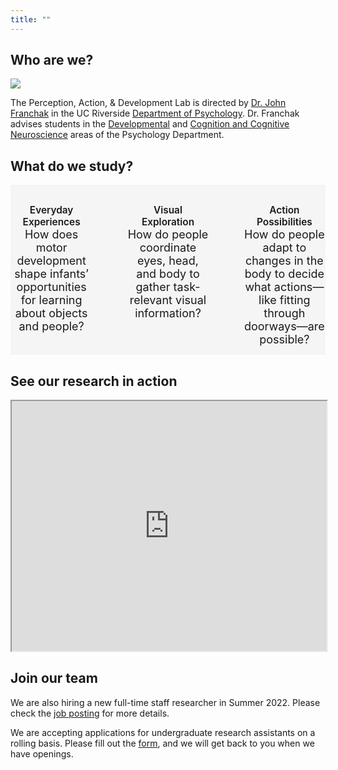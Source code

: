 ```yaml
---
title: ""
---
```


## Who are we?

![](images/logo-wide.png)

The Perception, Action, & Development Lab is directed by [Dr. John Franchak](people/john-franchak.qmd) in the UC Riverside [Department of Psychology](https://psychology.ucr.edu/). Dr. Franchak advises students in the [Developmental](https://psychology.ucr.edu/faculty-research/areas-of-study/#tab-id-3) and [Cognition and Cognitive Neuroscience](https://psychology.ucr.edu/faculty-research/areas-of-study/#tab-id-2) areas of the Psychology Department.

## What do we study?

::: {.column width="2%"}
:::

::: {.columns .column-page-inset style="text-align: center; background-color: WhiteSmoke;"}
::: {.column width="30%"}
<i class="bi-house-fill" style="font-size:70px; text-align: center;"></i> <br/> [Everyday Experiences]{style="font-size:1.1em;font-weight: 600"} <br/> [How does motor development shape infants' opportunities for learning about objects and people?]{.text-secondary style="font-size:18px;"}
:::

::: {.column width="3%"}
:::

::: {.column width="30%"}
<i class="bi-eye-fill" style="font-size:70px; text-align:center;"></i> <br/> [Visual Exploration]{style="font-size:1.1em;font-weight: 600"} <br/> [How do people coordinate eyes, head, and body to gather task-relevant visual information?]{.text-secondary style="font-size:18px;"}
:::

::: {.column width="3%"}
:::

::: {.column width="30%"}
<i class="bi-door-open-fill" style="font-size:70px; text-align:center;"></i> <br/> [Action Possibilities]{style="font-size:1.1em;font-weight: 600"} <br/> [How do people adapt to changes in the body to decide what actions---like fitting through doorways---are possible?]{.text-secondary style="font-size:18px;"}
:::
:::

::: {.column width="2%"}
:::

## See our research in action
::: {style="margin-bottom: 10px;"}
<iframe width="100%" height="400px" src="https://www.youtube.com/embed/57_gxR8GmGM" frameborder="1" allow="autoplay; encrypted-media" allowfullscreen>

</iframe>
:::

## Join our team

We are also hiring a new full-time staff researcher in Summer 2022. Please check the [job posting](posts/2022-06-29-job-posting.qmd) for more details. 

We are accepting applications for undergraduate research assistants on a rolling basis. Please fill out the [form](https://forms.gle/QJgJk5CZxzj8qufr5), and we will get back to you when we have openings.
